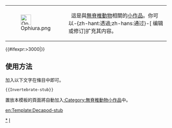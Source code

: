 <div class="notice metadata" id="stub" style="font-size: small;"><table cellpadding="0" cellspacing="0" style="background-color: transparent;"><tr ><td >[[File:Ophiura.png|32px]]</td ><td >&nbsp;&nbsp;這是與[[無脊椎動物]]相關的[[Wikipedia:小作品|小作品]]。你可以-{zh-hant:透過;zh-hans:通过}-<span class="plainlinks">[{{fullurl:{{FULLPAGENAME}}|action=edit}} 编辑或修订]</span>扩充其内容。</td></tr></table></div><includeonly>[[Category:無脊椎動物小作品|{{PAGENAME}}]]{{#ifexpr:{{PAGESIZE:{{FULLPAGENAME}}|R}}>3000|[[Category:字数已超过3000字节的小作品|{{PAGENAME}}]]}}</includeonly><noinclude>

==使用方法==
加入以下文字在條目中即可。
<pre>{{Invertebrate-stub}}</pre>

置放本模板的頁面將自動加入[[:Category:無脊椎動物小作品]]中。

[[Category:無脊椎動物小作品|*]]
[[Category:動物小作品模板|I]]

[[en:Template:Decapod-stub]]
</noinclude>